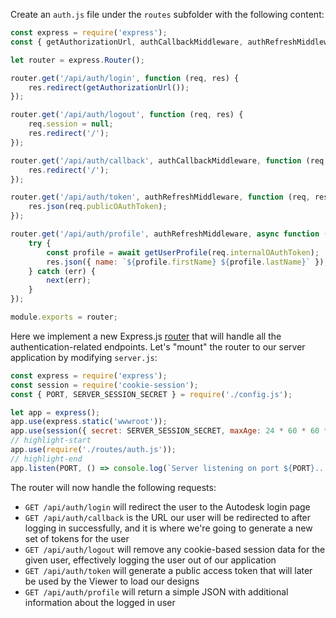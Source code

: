 Create an `auth.js` file under the `routes` subfolder with the following content:

```js title="routes/auth.js"
const express = require('express');
const { getAuthorizationUrl, authCallbackMiddleware, authRefreshMiddleware, getUserProfile } = require('../services/aps.js');

let router = express.Router();

router.get('/api/auth/login', function (req, res) {
    res.redirect(getAuthorizationUrl());
});

router.get('/api/auth/logout', function (req, res) {
    req.session = null;
    res.redirect('/');
});

router.get('/api/auth/callback', authCallbackMiddleware, function (req, res) {
    res.redirect('/');
});

router.get('/api/auth/token', authRefreshMiddleware, function (req, res) {
    res.json(req.publicOAuthToken);
});

router.get('/api/auth/profile', authRefreshMiddleware, async function (req, res, next) {
    try {
        const profile = await getUserProfile(req.internalOAuthToken);
        res.json({ name: `${profile.firstName} ${profile.lastName}` });
    } catch (err) {
        next(err);
    }
});

module.exports = router;
```

Here we implement a new Express.js [router](http://expressjs.com/en/4x/api.html#router) that
will handle all the authentication-related endpoints. Let's "mount" the router to our server
application by modifying `server.js`:

```js title="server.js"
const express = require('express');
const session = require('cookie-session');
const { PORT, SERVER_SESSION_SECRET } = require('./config.js');

let app = express();
app.use(express.static('wwwroot'));
app.use(session({ secret: SERVER_SESSION_SECRET, maxAge: 24 * 60 * 60 * 1000 }));
// highlight-start
app.use(require('./routes/auth.js'));
// highlight-end
app.listen(PORT, () => console.log(`Server listening on port ${PORT}...`));
```

The router will now handle the following requests:

- `GET /api/auth/login` will redirect the user to the Autodesk login page
- `GET /api/auth/callback` is the URL our user will be redirected to after logging in successfully,
and it is where we're going to generate a new set of tokens for the user
- `GET /api/auth/logout` will remove any cookie-based session data for the given user, effectively
logging the user out of our application
- `GET /api/auth/token` will generate a public access token that will later be used by the Viewer
to load our designs
- `GET /api/auth/profile` will return a simple JSON with additional information about the logged in user

